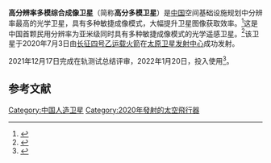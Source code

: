 {{UTC+8}}
{{Infobox spaceflight
| name                   = 高分辨率多模综合成像卫星
| operator               = 
| manufacturer           = [[中国航天科技集团|中国航天科技集团]][[中国空间技术研究院|中国空间技术研究院]]
| spacecraft_bus         = 
| mission_type           = 
| launch_date            = 2020年7月3日11时10分
| launch_rocket          = [[长征四号乙运载火箭|长征四号乙运载火箭]]（遥四十三）
| launch_site            = [[太原卫星发射中心|太原卫星发射中心]]
| mission_duration       = 

| COSPAR_ID              = 2020-042A
| launch_mass            = 
<!--轨道参数-->
| orbit_regime           = [[太阳同步轨道|太阳同步轨道]]
| instruments      = 
}}
'''高分辨率多模综合成像卫星'''（简称'''高分多模卫星'''）是[[中国|中国]]空间基础设施规划中分辨率最高的光学卫星，具有多种敏捷成像模式，大幅提升卫星图像获取效率。<ref>{{cite web |title=高分多模卫星大气同步校正仪完成发射场第一阶段电测工作 |url=http://www.bsc.cas.cn/sjdt/202006/t20200628_4751209.html |website=中国科学院科学传播局 |accessdate=2020-07-03 |archive-date=2020-09-29 |archive-url=https://web.archive.org/web/20200929164729/http://www.bsc.cas.cn/sjdt/202006/t20200628_4751209.html |dead-url=no }}</ref>这是中国首颗民用分辨率为亚米级同时具有多种敏捷成像模式的光学遥感卫星。<ref>{{cite web |title=高分家族再添新星 将打破高清遥感图像国外垄断 |url=http://scitech.people.com.cn/n1/2020/0703/c1007-31770487.html |website=人民网 |access-date=2020-07-03 |archive-date=2021-01-19 |archive-url=https://web.archive.org/web/20210119093337/http://scitech.people.com.cn/n1/2020/0703/c1007-31770487.html |dead-url=no }}</ref>该卫星于2020年7月3日由[[长征四号乙运载火箭|长征四号乙运载火箭]]在[[太原卫星发射中心|太原卫星发射中心]]成功发射。

2021年12月17日完成在轨测试总结评审，2022年1月20日，投入使用<ref>{{cite web |title=高分辨率多模综合成像卫星正式投入使用 |url=http://www.news.cn/tech/2022-01/20/c_1128283087.htm |website=新华网 |accessdate=2022-01-20 |archive-date=2022-01-20 |archive-url=https://web.archive.org/web/20220120155354/http://www.news.cn/tech/2022-01/20/c_1128283087.htm |dead-url=no }}</ref>。

==参考文献==
{{Reflist}}
{{China-stub}}

[[Category:中国人造卫星|Category:中国人造卫星]]
[[Category:2020年發射的太空飛行器|Category:2020年發射的太空飛行器]]